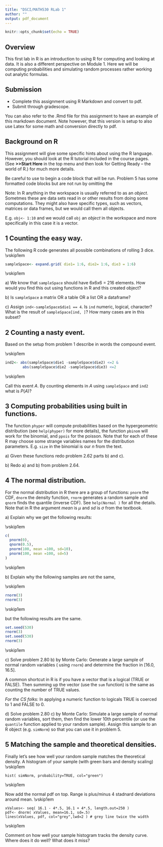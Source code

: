 ```yaml
---
title: "DSCI/MATH530 RLab 1"
author: ""
output: pdf_document
---
```


```r
knitr::opts_chunk$set(echo = TRUE)
```

## Overview
This first lab in R is an introduction to using R for computing and looking at data. It is also a different perspective on Module 1. Here we will be computing probabilities and simulating random processes rather working out analytic formulas. 

## Submission 
- Complete this assignment using R Markdown and convert to pdf. 
- Submit through gradescope. 

You can also refer to the .Rmd file for this assignment to have an example of this markdown document. Note however, that this version is setup to also use Latex for some math and conversion directly to pdf. 

## Background on R
This assignment will give some specific hints about using the R language. However, you should look at the R tutorial included in the course pages. 
(See **>>Start Here** in the top menu and then look for Getting Ready -- the world of R.) for much more details. 

Be careful to use  \verb+ ```{r}+ to begin a code block that will be run.
Problem  5 has some formatted code blocks but are not run by omitting the 
\verb+{r}+

Note: In R anything  in the workspace is usually referred to as an *object*. Sometmes these are data sets read in or other results from doing some computations. They might also have specific types, such as vectors, matrices or data frames, but we would call them all objects. 

E.g. ```obj<- 1:10 ``` and we would call ```obj``` an *object* in the workspace and more specifically in this case it is a vector. 


## 1 Counting the easy way.
The following R code generates all possible combinations of rolling 3 dice. \vskip1em
```r
sampleSpace<- expand.grid( die1= 1:6, die2= 1:6, die3 = 1:6)
```
\vskip1em

\noindent a) We know that  ```sampleSpace```  should have  6x6x6 = 216 elements. How would you find this out using functions in R and this created object?

\noindent b) Is ```sampleSpace``` a matrix OR a table OR a list OR a dataframe?

\noindent c) Assign ``` ind<-sampleSpace$die1 == 4 ```. Is ```ind``` numeric, logical, character? What is the result of ```sampleSpace[ind, ]```? How many cases are in this subset?

## 2 Counting a nasty event.
Based on the setup from problem 1  describe in words the  compound event.

\vskip1em

```r
ind2<- abs(sampleSpace$die1 -sampleSpace$die2) <=2 & 
        abs(sampleSpace$die2 -sampleSpace$die3) <=2
```
\vskip1em

Call this event $A$. By counting elements in $A$ using ```sampleSpace```  and ```ind2``` what is $P(A)$?

## 3 Computing probabilities using built in functions.
The function ```phyper``` will compute probabilities based on the hypergeometric distribution (see ```help(phyper)``` for more details), 
the function ```pbinom``` will work for the binomial, and ```ppois``` for the poisson. Note that for each of these R may choose some strange variables names for the distribution parameters. E.g. ```size``` in the binomial is our $n$ from the text. 

\noindent a) Given these functions redo problem 2.62 parts b) and c). 

\noindent b) Redo  a) and b) from problem 2.64.

## 4 The normal distribution. 
For the normal distribution in R there are a group of functions:
```pnorm``` the CDF, ```dnorm``` the density function, ```rnorm``` generates a random sample and ```qnorm``` finds the quantile (inverse CDF). See ```help(Normal )``` for all the details. Note that in R the argument *mean* is $\mu$ and *sd* is $\sigma$ from the textbook. 

\noindent a) Explain why we get the following results:

\vskip1em

```r
c(
  pnorm(0),
  qnorm(0.5),
  pnorm(100, mean =100, sd=10),
  pnorm(100, mean =100, sd=5)
)
```
\vskip1em

\noindent b) Explain why the following samples are not the same,

\vskip1em

```r
rnorm(3)
rnorm(3)
```

\vskip1em

\noindent but the following results are the same.
```r
set.seed(530)
rnorm(3)
set.seed(530)
rnorm(3)
```
\vskip1em

\noindent c) Solve problem 2.80 b) by Monte Carlo: Generate a large sample of normal random variables ( using ```rnorm```)
and determine the fraction in   $[16.0, 16.5]$.

A common shortcut in R is if you have a vector that is a logical (TRUE or FALSE). Then summing up the vector (use the ```sum``` function) is the same as counting the number of TRUE values.  

*For the CS folks:* In applying a numeric function to logicals TRUE is coerced to 1 and FALSE to 0. 

\noindent d) Solve problem 2.80 c) by Monte Carlo: Simulate a large sample of normal random variables, sort them, then find the lower 10th percentile (or use the ```quantile``` function applied to your random sample). Assign this sample to an R object (e.g. ```simNorm```) so that you can use it in problem 5.

## 5 Matching the sample and theoretical densities.

Finally let's see how well your random sample matches the theoretical density.  A histogram of your sample (with green bars and density scaling)
\vskip1em

```
hist( simNorm, probability=TRUE, col="green")
```
\vskip1em

Now add the normal pdf on top. Range is plus/minus 4 stadnard deviations around mean.
\vskip1em

```
xValues<- seq( 16.1 - 4*.5, 16.1 + 4*.5, length.out=250 )
pdf<- dnorm( xValues, mean=16.1, sd=.5)
lines(xValues, pdf, col="grey",lwd=2 ) # grey line twice the width
```
\vskip1em

Comment on how well your sample histogram  tracks the density curve. Where does it do well? What does it miss?








